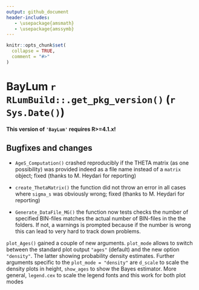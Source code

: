 ```yaml
---
output: github_document
header-includes:
   - \usepackage{amsmath}
   - \usepackage{amssymb}
---
```

<!-- NEWS.md was auto-generated by NEWS.Rmd. Please DO NOT edit by hand!-->

```r
knitr::opts_chunk$set(
  collapse = TRUE,
  comment = "#>"
)
```

# BayLum `r RLumBuild::.get_pkg_version()` (`r Sys.Date()`)

**This version of `'BayLum'` requires R>=4.1.x!**

## Bugfixes and changes

* `AgeS_Computation()` crashed reproducibly if the THETA matrix (as one possibility) was provided
indeed as a file name instead of a `matrix` object; fixed (thanks to M. Heydari for reporting)

* `create_ThetaMatrix()` the function did not throw an error in all cases where `sigma_s` was obviously wrong; fixed (thanks to M. Heydari for reporting)

* `Generate_DataFile_MG()` the function now tests checks the number of specified BIN-files matches the actual number of BIN-files in the the folders. If not, a warnings is prompted because if the number is wrong this can lead to very hard to track down problems.

`plot_Ages()` gained a couple of new arguments. `plot_mode` allows to switch between the standard plot output `"ages"` (default) and the new option `"density"`. The latter showing probability density estimates. Further arguments specific to the `plot_mode = "density"` are `d_scale` to scale the density plots in height, `show_ages` to show the Bayes estimator. More general, `legend.cex` to scale the legend fonts and this work for both plot modes
